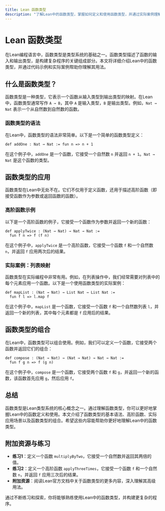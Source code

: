 ```yaml
---
title: Lean 函数类型
description: "了解Lean中的函数类型，掌握如何定义和使用函数类型，并通过实际案例理解其应用场景。"
---
```


# Lean 函数类型

在Lean编程语言中，函数类型是类型系统的基础之一。函数类型描述了函数的输入和输出类型，是构建复杂程序的关键组成部分。本文将详细介绍Lean中的函数类型，并通过代码示例和实际案例帮助你理解其用法。

## 什么是函数类型？

函数类型是一种类型，它表示一个函数从输入类型到输出类型的映射。在Lean中，函数类型通常写作 `A → B`，其中 `A` 是输入类型，`B` 是输出类型。例如，`Nat → Nat` 表示一个从自然数到自然数的函数。

### 函数类型的语法

在Lean中，函数类型的语法非常简单。以下是一个简单的函数类型定义：

```lean
def addOne : Nat → Nat := fun n => n + 1
```

在这个例子中，`addOne` 是一个函数，它接受一个自然数 `n` 并返回 `n + 1`。`Nat → Nat` 是这个函数的类型。

## 函数类型的应用

函数类型在Lean中无处不在。它们不仅用于定义函数，还用于描述高阶函数（即接受函数作为参数或返回函数的函数）。

### 高阶函数示例

以下是一个高阶函数的例子，它接受一个函数作为参数并返回一个新的函数：

```lean
def applyTwice : (Nat → Nat) → Nat → Nat :=
  fun f n => f (f n)
```

在这个例子中，`applyTwice` 是一个高阶函数，它接受一个函数 `f` 和一个自然数 `n`，并返回 `f` 应用两次后的结果。

### 实际案例：列表映射

函数类型在实际编程中非常有用。例如，在列表操作中，我们经常需要对列表中的每个元素应用一个函数。以下是一个使用函数类型的实际案例：

```lean
def mapList : (Nat → Nat) → List Nat → List Nat :=
  fun f l => l.map f
```

在这个例子中，`mapList` 是一个函数，它接受一个函数 `f` 和一个自然数列表 `l`，并返回一个新的列表，其中每个元素都是 `f` 应用后的结果。

## 函数类型的组合

在Lean中，函数类型可以组合使用。例如，我们可以定义一个函数，它接受两个函数并返回它们的组合：

```lean
def compose : (Nat → Nat) → (Nat → Nat) → Nat → Nat :=
  fun f g n => f (g n)
```

在这个例子中，`compose` 是一个函数，它接受两个函数 `f` 和 `g`，并返回一个新的函数，该函数首先应用 `g`，然后应用 `f`。

## 总结

函数类型是Lean类型系统的核心概念之一。通过理解函数类型，你可以更好地掌握Lean中的函数定义和使用。本文介绍了函数类型的基本语法、高阶函数、实际应用场景以及函数类型的组合。希望这些内容能帮助你更好地理解Lean中的函数类型。

## 附加资源与练习

- **练习1**：定义一个函数 `multiplyByTwo`，它接受一个自然数并返回其两倍的值。
- **练习2**：定义一个高阶函数 `applyThreeTimes`，它接受一个函数 `f` 和一个自然数 `n`，并返回 `f` 应用三次后的结果。
- **附加资源**：阅读Lean官方文档中关于函数类型的更多内容，深入理解其高级用法。

通过不断练习和探索，你将能够熟练使用Lean中的函数类型，并构建更复杂的程序。